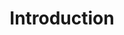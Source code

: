 ---
title: "Introduction"
description: "Welcome to the CrawlConsole docs!
Here you'll find guides on how to connect your website to start using CrawlConsole analytics"
---